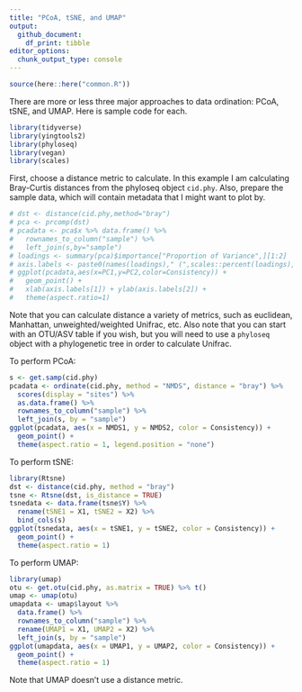 ```yaml
---
title: "PCoA, tSNE, and UMAP"
output:
  github_document:
    df_print: tibble
editor_options: 
  chunk_output_type: console
---
```


```r
source(here::here("common.R"))
```

There are more or less three major approaches to data ordination: PCoA, tSNE, and UMAP. Here is sample code for each.
```r
library(tidyverse)
library(yingtools2)
library(phyloseq)
library(vegan)
library(scales)
```

First, choose a distance metric to calculate. In this example I am calculating Bray-Curtis distances from the phyloseq object `cid.phy`.
Also, prepare the sample data, which will contain metadata that I might want to plot by.

```r
# dst <- distance(cid.phy,method="bray")
# pca <- prcomp(dst)
# pcadata <- pca$x %>% data.frame() %>% 
#   rownames_to_column("sample") %>%
#   left_join(s,by="sample")
# loadings <- summary(pca)$importance["Proportion of Variance",][1:2]
# axis.labels <- paste0(names(loadings)," (",scales::percent(loadings),")")
# ggplot(pcadata,aes(x=PC1,y=PC2,color=Consistency)) + 
#   geom_point() +
#   xlab(axis.labels[1]) + ylab(axis.labels[2]) + 
#   theme(aspect.ratio=1)
```

Note that you can calculate distance a variety of metrics, such as euclidean, Manhattan, unweighted/weighted Unifrac, etc. Also note that you can start with an OTU/ASV table if you wish, but you will need to use a 
`phyloseq` object with a phylogenetic tree in order to calculate Unifrac.




To perform PCoA:
```r
s <- get.samp(cid.phy)
pcadata <- ordinate(cid.phy, method = "NMDS", distance = "bray") %>%
  scores(display = "sites") %>%
  as.data.frame() %>%
  rownames_to_column("sample") %>%
  left_join(s, by = "sample")
ggplot(pcadata, aes(x = NMDS1, y = NMDS2, color = Consistency)) +
  geom_point() +
  theme(aspect.ratio = 1, legend.position = "none")
```



To perform tSNE:
```r
library(Rtsne)
dst <- distance(cid.phy, method = "bray")
tsne <- Rtsne(dst, is_distance = TRUE)
tsnedata <- data.frame(tsne$Y) %>%
  rename(tSNE1 = X1, tSNE2 = X2) %>%
  bind_cols(s)
ggplot(tsnedata, aes(x = tSNE1, y = tSNE2, color = Consistency)) +
  geom_point() +
  theme(aspect.ratio = 1)
```

To perform UMAP:
```r
library(umap)
otu <- get.otu(cid.phy, as.matrix = TRUE) %>% t()
umap <- umap(otu)
umapdata <- umap$layout %>%
  data.frame() %>%
  rownames_to_column("sample") %>%
  rename(UMAP1 = X1, UMAP2 = X2) %>%
  left_join(s, by = "sample")
ggplot(umapdata, aes(x = UMAP1, y = UMAP2, color = Consistency)) +
  geom_point() +
  theme(aspect.ratio = 1)
```

Note that UMAP doesn't use a distance metric. 
